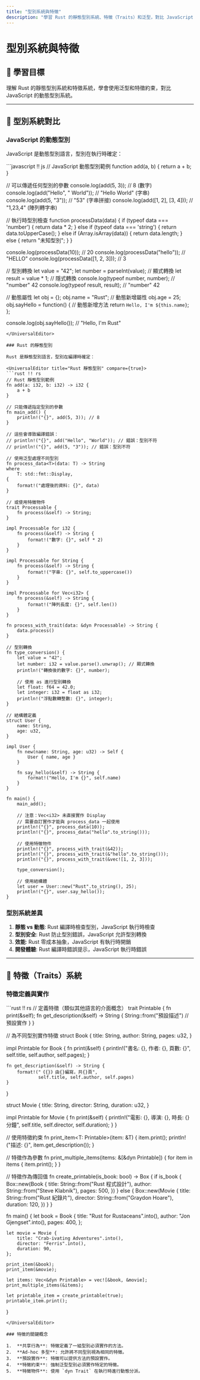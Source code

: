 ```yaml
---
title: "型別系統與特徵"
description: "學習 Rust 的靜態型別系統、特徵（Traits）和泛型，對比 JavaScript 的動態型別系統"
---
```


# 型別系統與特徵

## 📖 學習目標

理解 Rust 的靜態型別系統和特徵系統，學會使用泛型和特徵約束，對比 JavaScript 的動態型別系統。

---

## 🎯 型別系統對比

### JavaScript 的動態型別

JavaScript 是動態型別語言，型別在執行時確定：

<UniversalEditor title="JavaScript 動態型別" compare={true}>
```javascript !! js
// JavaScript 動態型別範例
function add(a, b) {
    return a + b;
}

// 可以傳遞任何型別的參數
console.log(add(5, 3));        // 8 (數字)
console.log(add("Hello", " World")); // "Hello World" (字串)
console.log(add(5, "3"));      // "53" (字串拼接)
console.log(add([1, 2], [3, 4])); // "1,23,4" (陣列轉字串)

// 執行時型別檢查
function processData(data) {
    if (typeof data === 'number') {
        return data * 2;
    } else if (typeof data === 'string') {
        return data.toUpperCase();
    } else if (Array.isArray(data)) {
        return data.length;
    } else {
        return "未知型別";
    }
}

console.log(processData(10));      // 20
console.log(processData("hello")); // "HELLO"
console.log(processData([1, 2, 3])); // 3

// 型別轉換
let value = "42";
let number = parseInt(value); // 顯式轉換
let result = value * 1;       // 隱式轉換
console.log(typeof number, number); // "number" 42
console.log(typeof result, result); // "number" 42

// 動態屬性
let obj = {};
obj.name = "Rust";           // 動態新增屬性
obj.age = 25;
obj.sayHello = function() {  // 動態新增方法
    return `Hello, I'm ${this.name}`;
};

console.log(obj.sayHello()); // "Hello, I'm Rust"
```
</UniversalEditor>

### Rust 的靜態型別

Rust 是靜態型別語言，型別在編譯時確定：

<UniversalEditor title="Rust 靜態型別" compare={true}>
```rust !! rs
// Rust 靜態型別範例
fn add(a: i32, b: i32) -> i32 {
    a + b
}

// 只能傳遞指定型別的參數
fn main_add() {
    println!("{}", add(5, 3)); // 8
}

// 這些會導致編譯錯誤：
// println!("{}", add("Hello", "World")); // 錯誤：型別不符
// println!("{}", add(5, "3")); // 錯誤：型別不符

// 使用泛型處理不同型別
fn process_data<T>(data: T) -> String 
where
    T: std::fmt::Display,
{
    format!("處理後的資料: {}", data)
}

// 或使用特徵物件
trait Processable {
    fn process(&self) -> String;
}

impl Processable for i32 {
    fn process(&self) -> String {
        format!("數字: {}", self * 2)
    }
}

impl Processable for String {
    fn process(&self) -> String {
        format!("字串: {}", self.to_uppercase())
    }
}

impl Processable for Vec<i32> {
    fn process(&self) -> String {
        format!("陣列長度: {}", self.len())
    }
}

fn process_with_trait(data: &dyn Processable) -> String {
    data.process()
}

// 型別轉換
fn type_conversion() {
    let value = "42";
    let number: i32 = value.parse().unwrap(); // 顯式轉換
    println!("轉換後的數字: {}", number);
    
    // 使用 as 進行型別轉換
    let float: f64 = 42.0;
    let integer: i32 = float as i32;
    println!("浮點數轉整數: {}", integer);
}

// 結構體定義
struct User {
    name: String,
    age: u32,
}

impl User {
    fn new(name: String, age: u32) -> Self {
        User { name, age }
    }
    
    fn say_hello(&self) -> String {
        format!("Hello, I'm {}", self.name)
    }
}

fn main() {
    main_add();

    // 注意：Vec<i32> 未直接實作 Display
    // 需要自訂實作才能與 process_data 一起使用
    println!("{}", process_data(10));
    println!("{}", process_data("hello".to_string()));
    
    // 使用特徵物件
    println!("{}", process_with_trait(&42));
    println!("{}", process_with_trait(&"hello".to_string()));
    println!("{}", process_with_trait(&vec![1, 2, 3]));
    
    type_conversion();
    
    // 使用結構體
    let user = User::new("Rust".to_string(), 25);
    println!("{}", user.say_hello());
}
```
</UniversalEditor>

### 型別系統差異

1.  **靜態 vs 動態**: Rust 編譯時檢查型別，JavaScript 執行時檢查
2.  **型別安全**: Rust 防止型別錯誤，JavaScript 允許型別轉換
3.  **效能**: Rust 零成本抽象，JavaScript 有執行時開銷
4.  **開發體驗**: Rust 編譯時錯誤提示，JavaScript 執行時錯誤

---

## 🔧 特徵（Traits）系統

### 特徵定義與實作

<UniversalEditor title="特徵系統" compare={true}>
```rust !! rs
// 定義特徵（類似其他語言的介面概念）
trait Printable {
    fn print(&self);
    fn get_description(&self) -> String {
        String::from("預設描述") // 預設實作
    }
}

// 為不同型別實作特徵
struct Book {
    title: String,
    author: String,
    pages: u32,
}

impl Printable for Book {
    fn print(&self) {
        println!("書名: {}, 作者: {}, 頁數: {}", 
                 self.title, self.author, self.pages);
    }
    
    fn get_description(&self) -> String {
        format!("《{}》由{}編寫，共{}頁", 
                self.title, self.author, self.pages)
    }
}

struct Movie {
    title: String,
    director: String,
    duration: u32,
}

impl Printable for Movie {
    fn print(&self) {
        println!("電影: {}, 導演: {}, 時長: {}分鐘", 
                 self.title, self.director, self.duration);
    }
}

// 使用特徵約束
fn print_item<T: Printable>(item: &T) {
    item.print();
    println!("描述: {}", item.get_description());
}

// 特徵作為參數
fn print_multiple_items(items: &[&dyn Printable]) {
    for item in items {
        item.print();
    }
}

// 特徵作為傳回值
fn create_printable(is_book: bool) -> Box<dyn Printable> {
    if is_book {
        Box::new(Book {
            title: String::from("Rust 程式設計"),
            author: String::from("Steve Klabnik"),
            pages: 500,
        })
    } else {
        Box::new(Movie {
            title: String::from("Rust 紀錄片"),
            director: String::from("Graydon Hoare"),
            duration: 120,
        })
    }
}

fn main() {
    let book = Book {
        title: "Rust for Rustaceans".into(),
        author: "Jon Gjengset".into(),
        pages: 400,
    };
    
    let movie = Movie {
        title: "Crab-ivating Adventures".into(),
        director: "Ferris".into(),
        duration: 90,
    };
    
    print_item(&book);
    print_item(&movie);
    
    let items: Vec<&dyn Printable> = vec![&book, &movie];
    print_multiple_items(&items);
    
    let printable_item = create_printable(true);
    printable_item.print();
}
```
</UniversalEditor>

### 特徵的關鍵概念

1.  **共享行為**: 特徵定義了一組型別必須實作的方法。
2.  **Ad-hoc 多型**: 允許將不同型別視為相同的特徵。
3.  **預設實作**: 特徵可以提供方法的預設實作。
4.  **特徵約束**: 強制泛型型別必須實作特定的特徵。
5.  **特徵物件**: 使用 `dyn Trait` 在執行時進行動態分派。 